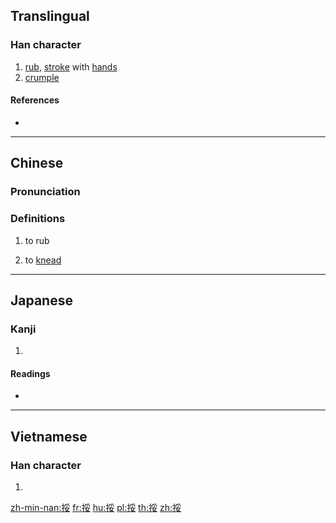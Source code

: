 {{character info/new}}
==Translingual==

===Han character===
{{Han char|rn=64|rad=手|as=07|sn=10|four=52047|canj=QBV|ids=⿰扌妥}}

# [[rub]], [[stroke]] with [[hand]]s
# [[crumple]]

====References====
* {{Han ref|kx=0432.070|dkj=12109|dj=0781.150|hdz=31886.010|uh=633C|ud=25404|bh=D1BD|bd=53693}}

----

==Chinese==
{{zh-forms}}

===Pronunciation===
{{zh-pron
|m=ruó,ruá
|m-s=rua2
|c=no4
|cat=v
}}

===Definitions===
{{zh-hanzi}}

# to rub
# {{lb|zh|Sichuan}} to [[knead]]

----

==Japanese==

===Kanji===
{{ja-kanji|grade=|rs=手07}}

# {{defn|lang=ja|sort=手07}}

====Readings====
* {{ja-readings|on=[[だ]] (da), [[な]] (na), [[だい]] (dai), [[ない]] (nai)|kun=[[おとす]] (otosu)}}

----

==Vietnamese==

===Han character===
{{vi-hantu|[[noa]], [[nỗi]]|rs=手07}}

# {{defn|lang=vi|sort=手07}}

[[zh-min-nan:挼]]
[[fr:挼]]
[[hu:挼]]
[[pl:挼]]
[[th:挼]]
[[zh:挼]]